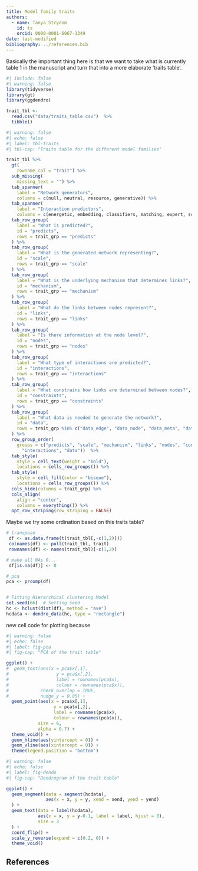 ```yaml
---
title: Model family traits
authors:
  - name: Tanya Strydom
    id: ts
    orcid: 0000-0001-6067-1349
date: last-modified
bibliography: ../references.bib
---
```


Basically the important thing here is that we want to take what is currently table 1 in the manuscript and turn that into a more elaborate 'traits table'.

```r
#| include: false
#| warning: false
library(tidyverse)
library(gt)
library(ggdendro)

trait_tbl <-
  read.csv("data/traits_table.csv")  %>% 
  tibble()
```

```r
#| warning: false
#| echo: false
#| label: tbl-traits
#| tbl-cap: "Traits table for the different model families"

trait_tbl %>% 
  gt(
    rowname_col = "trait") %>% 
  sub_missing(
    missing_text = "") %>% 
  tab_spanner(
    label = "Network generators",
    columns = c(null, neutral, resource, generative)) %>% 
  tab_spanner(
    label = "Interaction predictors",
    columns = c(energetic, embedding, classifiers, matching, expert, scavenging))  %>%
  tab_row_group(
    label = "What is predicted?",
    id = "predicts",
    rows = trait_grp == "predicts"
  ) %>%
  tab_row_group(
    label = "What is the generated network representing?",
    id = "scale",
    rows = trait_grp == "scale"
  ) %>% 
  tab_row_group(
    label = "What is the underlying mechanism that determines links?",
    id = "mechanism",
    rows = trait_grp == "mechanism"
  ) %>%
  tab_row_group(
    label = "What do the links between nodes represent?",
    id = "links",
    rows = trait_grp == "links"
  ) %>%
  tab_row_group(
    label = "Is there information at the node level?",
    id = "nodes",
    rows = trait_grp == "nodes"
  ) %>%
  tab_row_group(
    label = "What type of interactions are predicted?",
    id = "interactions",
    rows = trait_grp == "interactions"
  ) %>%
  tab_row_group(
    label = "What constrains how links are determined between nodes?",
    id = "constraints",
    rows = trait_grp == "constraints"
  ) %>% 
  tab_row_group(
    label = "What data is needed to generate the network?",
    id = "data",
    rows = trait_grp %in% c("data_edge", "data_node", "data_meta", "data_network")
  ) %>% 
  row_group_order(
    groups = c("predicts", "scale", "mechanism", "links", "nodes", "constraints", 
      "interactions", "data"))  %>% 
  tab_style(
    style = cell_text(weight = "bold"),
    locations = cells_row_groups()) %>% 
  tab_style(
    style = cell_fill(color = "bisque"),
    locations = cells_row_groups()) %>% 
  cols_hide(columns = trait_grp) %>% 
  cols_align(
    align = "center",
    columns = everything()) %>% 
  opt_row_striping(row_striping = FALSE)

```

Maybe we try some ordination based on this traits table?

```r

# transpose
 df <- as.data.frame(t(trait_tbl[,-c(1,2)]))
 colnames(df) <- pull(trait_tbl, trait)
 rownames(df) <- names(trait_tbl)[-c(1,2)]

# make all NAs 0...
 df[is.na(df)] <- 0

# pca
pca <- prcomp(df)


# Fitting Hierarchical clustering Model
set.seed(66)  # Setting seed
hc <- hclust(dist(df), method = "ave")
hcdata <- dendro_data(hc, type = "rectangle")

```

new cell code for plotting because

```r
#| warning: false
#| echo: false
#| label: fig-pca
#| fig-cap: "PCA of the trait table"

ggplot() +
#  geom_text(aes(x = pca$x[,1],
#                  y = pca$x[,2],
#                  label = rownames(pca$x),
#                  colour = rownames(pca$x)),
#            check_overlap = TRUE,
#            nudge_y = 0.05) +
  geom_point(aes(x = pca$x[,1],
                  y = pca$x[,2],
                  label = rownames(pca$x),
                  colour = rownames(pca$x)),
            size = 6,
            alpha = 0.7) +
  theme_void() +
  geom_hline(aes(yintercept = 0)) +
  geom_vline(aes(xintercept = 0)) +
  theme(legend.position = 'bottom')


```

```r
#| warning: false
#| echo: false
#| label: fig-dendo
#| fig-cap: "Dendrogram of the trait table"

ggplot() +
  geom_segment(data = segment(hcdata), 
               aes(x = x, y = y, xend = xend, yend = yend)
  ) +
  geom_text(data = label(hcdata), 
            aes(x = x, y = y-0.1, label = label, hjust = 0), 
            size = 3
  ) +
  coord_flip() +
  scale_y_reverse(expand = c(0.2, 0)) +
  theme_void()

```

## References {.unnumbered}

::: {#refs}
:::